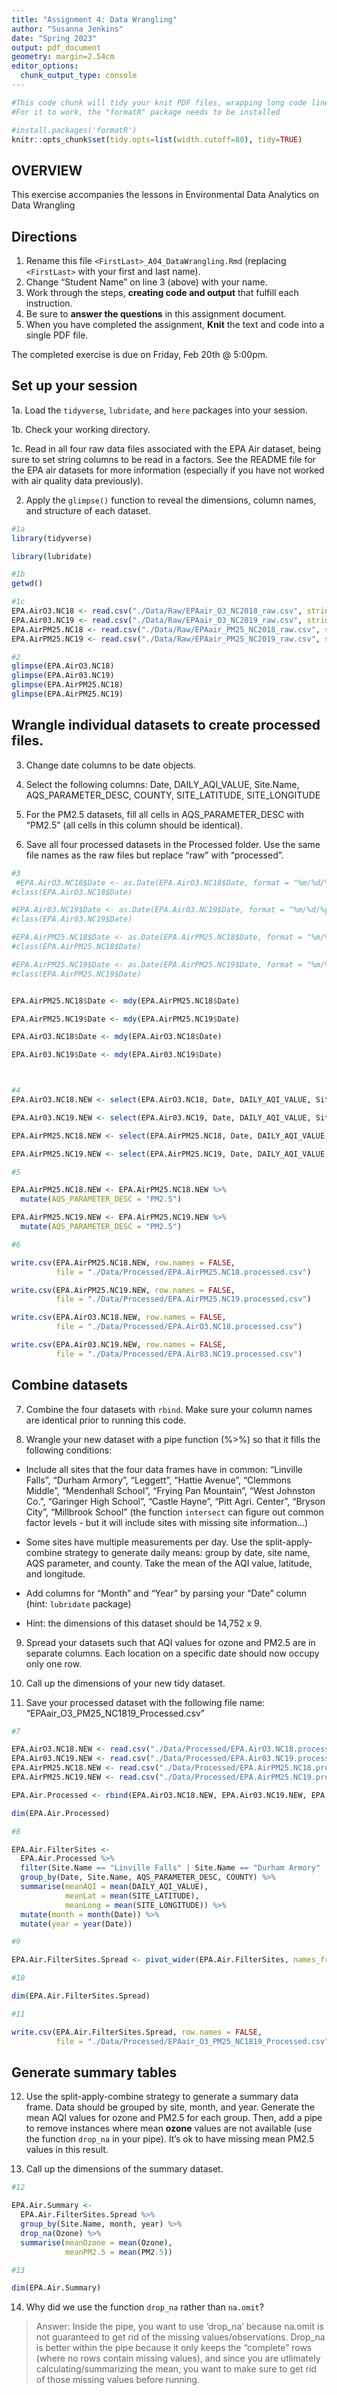 ```yaml
---
title: "Assignment 4: Data Wrangling"
author: "Susanna Jenkins"
date: "Spring 2023"
output: pdf_document
geometry: margin=2.54cm
editor_options: 
  chunk_output_type: console
---
```


```r
#This code chunk will tidy your knit PDF files, wrapping long code lines
#For it to work, the "formatR" package needs to be installed

#install.packages('formatR')
knitr::opts_chunk$set(tidy.opts=list(width.cutoff=80), tidy=TRUE)
```


## OVERVIEW

This exercise accompanies the lessons in Environmental Data Analytics on Data Wrangling 

## Directions

1.  Rename this file `<FirstLast>_A04_DataWrangling.Rmd` (replacing `<FirstLast>` with your first and last name).
2. Change "Student Name" on line 3 (above) with your name.
3. Work through the steps, **creating code and output** that fulfill each instruction.
4. Be sure to **answer the questions** in this assignment document.
5. When you have completed the assignment, **Knit** the text and code into a single PDF file.

The completed exercise is due on Friday, Feb 20th @ 5:00pm.

## Set up your session 

1a. Load the `tidyverse`,  `lubridate`, and `here` packages into your session.

1b. Check your working directory.

1c. Read in all four raw data files associated with the EPA Air dataset, being sure to set string columns to be read in a factors. See the README file for the EPA air datasets for more information (especially if you have not worked with air quality data previously). 

2. Apply the `glimpse()` function to reveal the dimensions, column names, and structure of each dataset. 

```r
#1a 
library(tidyverse)

library(lubridate)

#1b 
getwd()

#1c 
EPA.AirO3.NC18 <- read.csv("./Data/Raw/EPAair_O3_NC2018_raw.csv", stringsAsFactors = TRUE)
EPA.Air03.NC19 <- read.csv("./Data/Raw/EPAair_O3_NC2019_raw.csv", stringsAsFactors = TRUE)
EPA.AirPM25.NC18 <- read.csv("./Data/Raw/EPAair_PM25_NC2018_raw.csv", stringsAsFactors = TRUE)
EPA.AirPM25.NC19 <- read.csv("./Data/Raw/EPAair_PM25_NC2019_raw.csv", stringsAsFactors = TRUE)

#2 
glimpse(EPA.AirO3.NC18)
glimpse(EPA.Air03.NC19)
glimpse(EPA.AirPM25.NC18)
glimpse(EPA.AirPM25.NC19)
```


## Wrangle individual datasets to create processed files.

3. Change date columns to be date objects.

4. Select the following columns: Date, DAILY_AQI_VALUE, Site.Name, AQS_PARAMETER_DESC, COUNTY, SITE_LATITUDE, SITE_LONGITUDE

5. For the PM2.5 datasets, fill all cells in AQS_PARAMETER_DESC with "PM2.5" (all cells in this column should be identical).

6. Save all four processed datasets in the Processed folder. Use the same file names as the raw files but replace "raw" with "processed".

```r
#3
 #EPA.AirO3.NC18$Date <- as.Date(EPA.AirO3.NC18$Date, format = "%m/%d/%y")
#class(EPA.AirO3.NC18$Date)

#EPA.Air03.NC19$Date <- as.Date(EPA.Air03.NC19$Date, format = "%m/%d/%y")
#class(EPA.Air03.NC19$Date)

#EPA.AirPM25.NC18$Date <- as.Date(EPA.AirPM25.NC18$Date, format = "%m/%d/%y")
#class(EPA.AirPM25.NC18$Date)

#EPA.AirPM25.NC19$Date <- as.Date(EPA.AirPM25.NC19$Date, format = "%m/%d/%y")
#class(EPA.AirPM25.NC19$Date)


EPA.AirPM25.NC18$Date <- mdy(EPA.AirPM25.NC18$Date)

EPA.AirPM25.NC19$Date <- mdy(EPA.AirPM25.NC19$Date)

EPA.AirO3.NC18$Date <- mdy(EPA.AirO3.NC18$Date)

EPA.Air03.NC19$Date <- mdy(EPA.Air03.NC19$Date)



#4
EPA.AirO3.NC18.NEW <- select(EPA.AirO3.NC18, Date, DAILY_AQI_VALUE, Site.Name, AQS_PARAMETER_DESC, COUNTY, SITE_LATITUDE, SITE_LONGITUDE)

EPA.Air03.NC19.NEW <- select(EPA.Air03.NC19, Date, DAILY_AQI_VALUE, Site.Name, AQS_PARAMETER_DESC, COUNTY, SITE_LATITUDE, SITE_LONGITUDE)

EPA.AirPM25.NC18.NEW <- select(EPA.AirPM25.NC18, Date, DAILY_AQI_VALUE, Site.Name, AQS_PARAMETER_DESC, COUNTY, SITE_LATITUDE, SITE_LONGITUDE)

EPA.AirPM25.NC19.NEW <- select(EPA.AirPM25.NC19, Date, DAILY_AQI_VALUE, Site.Name, AQS_PARAMETER_DESC, COUNTY, SITE_LATITUDE, SITE_LONGITUDE)
```

```r
#5

EPA.AirPM25.NC18.NEW <- EPA.AirPM25.NC18.NEW %>% 
  mutate(AQS_PARAMETER_DESC = "PM2.5") 

EPA.AirPM25.NC19.NEW <- EPA.AirPM25.NC19.NEW %>%
  mutate(AQS_PARAMETER_DESC = "PM2.5")

```

```r
#6

write.csv(EPA.AirPM25.NC18.NEW, row.names = FALSE, 
          file = "./Data/Processed/EPA.AirPM25.NC18.processed.csv")

write.csv(EPA.AirPM25.NC19.NEW, row.names = FALSE, 
          file = "./Data/Processed/EPA.AirPM25.NC19.processed.csv")

write.csv(EPA.AirO3.NC18.NEW, row.names = FALSE, 
          file = "./Data/Processed/EPA.AirO3.NC18.processed.csv")

write.csv(EPA.Air03.NC19.NEW, row.names = FALSE, 
          file = "./Data/Processed/EPA.Air03.NC19.processed.csv")
```


## Combine datasets

7. Combine the four datasets with `rbind`. Make sure your column names are identical prior to running this code.

8. Wrangle your new dataset with a pipe function (%>%) so that it fills the following conditions: 

  * Include all sites that the four data frames have in common: "Linville Falls", "Durham Armory", "Leggett", "Hattie Avenue", "Clemmons Middle", "Mendenhall School", "Frying Pan Mountain", "West Johnston Co.", "Garinger High School", "Castle Hayne", "Pitt Agri. Center", "Bryson City", "Millbrook School" (the function `intersect` can figure out common factor levels - but it will include sites with missing site information...) 

  * Some sites have multiple measurements per day. Use the split-apply-combine strategy to generate daily means: group by date, site name, AQS parameter, and county. Take the mean of the AQI value, latitude, and longitude.
  
  * Add columns for "Month" and "Year" by parsing your "Date" column (hint: `lubridate` package)
  
  * Hint: the dimensions of this dataset should be 14,752 x 9.

9. Spread your datasets such that AQI values for ozone and PM2.5 are in separate columns. Each location on a specific date should now occupy only one row.

10. Call up the dimensions of your new tidy dataset.

11. Save your processed dataset with the following file name: "EPAair_O3_PM25_NC1819_Processed.csv"

```r
#7 

EPA.AirO3.NC18.NEW <- read.csv("./Data/Processed/EPA.AirO3.NC18.processed.csv")
EPA.Air03.NC19.NEW <- read.csv("./Data/Processed/EPA.Air03.NC19.processed.csv")
EPA.AirPM25.NC18.NEW <- read.csv("./Data/Processed/EPA.AirPM25.NC18.processed.csv")
EPA.AirPM25.NC19.NEW <- read.csv("./Data/Processed/EPA.AirPM25.NC19.processed.csv")

EPA.Air.Processed <- rbind(EPA.AirO3.NC18.NEW, EPA.Air03.NC19.NEW, EPA.AirPM25.NC18.NEW, EPA.AirPM25.NC19.NEW)

dim(EPA.Air.Processed)

```

```r
#8 

EPA.Air.FilterSites <-
  EPA.Air.Processed %>%
  filter(Site.Name == "Linville Falls" | Site.Name == "Durham Armory" | Site.Name == "Leggett" | Site.Name == "Hattie Avenue" | Site.Name == "Clemmons Middle" | Site.Name == "Mendenhall School" | Site.Name == "Frying Pan Mountain" | Site.Name == "West Johnston Co." | Site.Name == "Garinger High School" | Site.Name == "Castle Hayne" | Site.Name == "Pitt Agri. Center" | Site.Name == "Bryson City" | Site.Name == "Millbrook School") %>%
  group_by(Date, Site.Name, AQS_PARAMETER_DESC, COUNTY) %>%
  summarise(meanAQI = mean(DAILY_AQI_VALUE), 
            meanLat = mean(SITE_LATITUDE), 
            meanLong = mean(SITE_LONGITUDE)) %>%
  mutate(month = month(Date)) %>%
  mutate(year = year(Date))

```

```r
#9

EPA.Air.FilterSites.Spread <- pivot_wider(EPA.Air.FilterSites, names_from = AQS_PARAMETER_DESC, values_from = meanAQI)

#10

dim(EPA.Air.FilterSites.Spread)

#11

write.csv(EPA.Air.FilterSites.Spread, row.names = FALSE, 
          file = "./Data/Processed/EPAair_O3_PM25_NC1819_Processed.csv")

```


## Generate summary tables

12. Use the split-apply-combine strategy to generate a summary data frame. Data should be grouped by site, month, and year. Generate the mean AQI values for ozone and PM2.5 for each group. Then, add a pipe to remove instances where mean **ozone** values are not available (use the function `drop_na` in your pipe). It's ok to have missing mean PM2.5 values in this result. 

13. Call up the dimensions of the summary dataset.

```r

#12

EPA.Air.Summary <- 
  EPA.Air.FilterSites.Spread %>%
  group_by(Site.Name, month, year) %>%
  drop_na(Ozone) %>%
  summarise(meanOzone = mean(Ozone), 
            meanPM2.5 = mean(PM2.5))

#13

dim(EPA.Air.Summary)

```

14. Why did we use the function `drop_na` rather than `na.omit`?

> Answer: Inside the pipe, you want to use 'drop_na' because na.omit is not 
guaranteed to  get rid of the missing values/observations. Drop_na is better 
within the pipe because it only keeps the "complete" rows (where no rows contain 
missing values), and since you are utlimately calculating/summarizing the mean, 
you want to make sure to get rid of those missing values before running.



